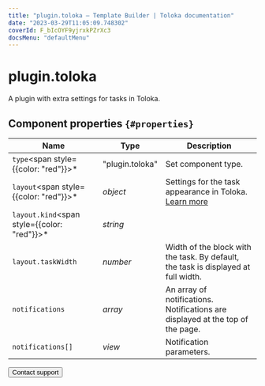 ```yaml
---
title: "plugin.toloka — Template Builder | Toloka documentation"
date: "2023-03-29T11:05:09.748302"
coverId: F_bIcOYF9yjrxkPZrXc3
docsMenu: "defaultMenu"
---
```



# plugin.toloka

A plugin with extra settings for tasks in Toloka.

## Component properties `{#properties}`

**Name** | **Type** | **Description**
----- | ----- | -----
`type`<span style={{color: "red"}}>\*</span> | "plugin.toloka" | Set component type.
`layout`<span style={{color: "red"}}>\*</span> | _object_ | Settings for the task appearance in Toloka. [Learn more](/docs/template-builder/operations/set-plugin-toloka)
`layout.kind`<span style={{color: "red"}}>\*</span> | _string_ | <PluginTolokaTable1/>
`layout.taskWidth` | _number_ | Width of the block with the task. By default, the task is displayed at full width.
`notifications` | _array_ | An array of notifications. Notifications are displayed at the top of the page.
`notifications[]` | _view_ | Notification parameters.

<Button view="defaultInverse" size="l" type="link" url="/docs/guide/troubleshooting/support?form-source=template-builder-reference-plugin-toloka">Contact support</Button>